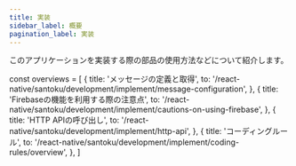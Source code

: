 ```yaml
---
title: 実装
sidebar_label: 概要
pagination_label: 実装
---
```


このアプリケーションを実装する際の部品の使用方法などについて紹介します。

<!-- textlint-disable ja-technical-writing/sentence-length,ja-technical-writing/max-comma,ja-spacing/ja-no-space-around-parentheses,jtf-style/3.3.かっこ類と隣接する文字の間のスペースの有無,ja-technical-writing/ja-no-mixed-period,ja-technical-writing/no-unmatched-pair -->

const overviews = [
  {
    title: 'メッセージの定義と取得',
    to: '/react-native/santoku/development/implement/message-configuration',
  },
  {
    title: 'Firebaseの機能を利用する際の注意点',
    to: '/react-native/santoku/development/implement/cautions-on-using-firebase',
  },
  {
    title: 'HTTP APIの呼び出し',
    to: '/react-native/santoku/development/implement/http-api',
  },
  {
    title: 'コーディングルール',
    to: '/react-native/santoku/development/implement/coding-rules/overview',
  },
]

<PageList overviews={overviews} colSize={12} />

<!-- textlint-enable ja-technical-writing/sentence-length,ja-technical-writing/max-comma,ja-spacing/ja-no-space-around-parentheses,jtf-style/3.3.かっこ類と隣接する文字の間のスペースの有無,ja-technical-writing/ja-no-mixed-period,ja-technical-writing/no-unmatched-pair -->
